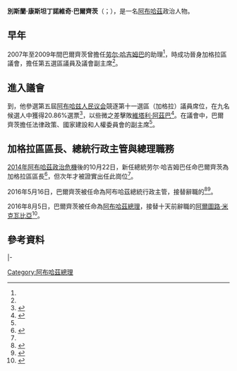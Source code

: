 {{多個問題|
{{Expand|time=2016-08-17T10:45:18+00:00}}
{{请求翻译|time=2016-08-17T10:45:18+00:00}} 
}}
{{Infobox Officeholder
|name	          = 別斯蘭·巴爾齊茨
|image            = Беслан Барциц 1.jpg
|native_name      = Беслан Барциц
|native_name_lang = ru
|office         = [[阿布哈茲總理|阿布哈茲總理]]
|president      = [[劳尔·朱姆科维奇·哈吉姆巴|劳尔·哈吉姆巴]]. 
|term_start     = 2016年8月5日
|term_end       = 2018年4月22日
|predecessor    = {{le|沙米利·阿新巴|Shamil Adzynba}}{{small|（代理）}}
|successor      = Gennadi Gagulia
|office1        = [[阿布哈茲總統|阿布哈茲總統]]行政主管
|president1     = [[劳尔·朱姆科维奇·哈吉姆巴|劳尔·哈吉姆巴]]
|term_start1    = 2016年5月16日
|term_end1      = 2016年8月5日
|predecessor1   = {{le|阿斯塔穆爾·塔尼亞|Astamur Tania}}
|successor1     = 
|office2        = [[加格拉區|加格拉區]]區長
|term_start2    = 2014年10月22日
|term_end2      = 2016年5月16日
|predecessor2   = [[格里戈里·伊尼克|格里戈里·伊尼克]]
|successor2     = [[紹爾·布甘巴|紹爾·布甘巴]]
|birth_date     = {{Birth date and age|1978|7|22|mf=y}}
|birth_place    = {{flagicon image|Flag of Abkhazian ASSR.svg}} [[阿布哈茲蘇維埃社會主義自治共和國|阿布哈茲蘇維埃社會主義自治共和國]][[加格拉|加格拉]]
|death_date     = 
|death_place    = 
|nationality    = {{flag|阿佈哈茲}}
|alma_mater     = [[阿布哈茲國立大學|阿布哈茲國立大學]]<br>{{le|南方聯邦大學|Southern Federal University|羅斯托夫州立大學}}
|party          = [[無黨籍|無黨籍]]
|profession     =
|spouse         = 
|children       = 
}}

'''別斯蘭·康斯坦丁諾維奇·巴爾齊茨'''（{{lang-ru|Беслан Константинович Барциц}}；{{bd|1978年|7月22日|}}），是一名[[阿布哈茲|阿布哈茲]]政治人物。

==早年==
2007年至2009年間巴爾齊茨曾擔任{{le|阿布哈茲副總統|Vice President of Abkhazia}}[[劳尔·朱姆科维奇·哈吉姆巴|劳尔·哈吉姆巴]]的助理<ref name="inform3771"/>，{{le|2011年阿布哈茲地方選舉|Abkhazian local elections, 2011|2011年地方選舉}}時成功晉身加格拉區議會，擔任第五選區議員及議會副主席<ref name="press_beslan"/>。

==進入議會==
到{{le|2012年阿布哈茲議會選舉|Abkhazian parliamentary election, 2012|2012年的議會選舉}}，他參選第五屆[[阿布哈兹人民议会|阿布哈兹人民议会]]競逐第十一選區（加格拉）議員席位，在九名候選人中獲得20.86%選票<ref name=apress5704>{{cite news|script-title=ru:Предварительные итоги выборов депутатов Народного Собрания - Парламента Республики Абхазия|language=ru|url=http://apsnypress.info/cik/5704.html|accessdate=14 March 2012|newspaper=[[Apsnypress|Apsnypress]]|date=11 March 2012|deadurl=yes|archiveurl=https://web.archive.org/web/20121011061504/http://apsnypress.info/cik/5704.html|archivedate=2012年10月11日}}</ref>，以些微之差擊敗[[維塔利·阿茲巴|維塔利·阿茲巴]]<ref name=apress5824>{{cite news|title=Центризбирком объявил предварительные итоги повторного голосования по выборам депутатов парламента Абхазии|url=http://apsnypress.info/news/5824.html|accessdate=30 March 2012|newspaper=[[Apsnypress|Apsnypress]]|date=25 March 2012|deadurl=yes|archiveurl=https://web.archive.org/web/20160304213145/http://apsnypress.info/news/5824.html|archivedate=2016年3月4日}}</ref>。在議會中，巴爾齊茨擔任法律政策、國家建設和人權委員會的副主席<ref name="inform3771"/>。

==加格拉區區長、總統行政主管與總理職務==
[[2014年阿布哈茲政治危機|2014年阿布哈茲政治危機]]後的10月22日，新任總統劳尔·哈吉姆巴任命巴爾齊茨為加格拉區區長<ref name=apress13329>{{cite news|title=Беслан Барциц назначен исполняющим обязанности главы администрации Гагрского района|url=http://apsnypress.info/news/13329.html|accessdate=22 October 2014|newspaper=[[Apsnypress|Apsnypress]]|date=22 October 2014|deadurl=yes|archiveurl=https://web.archive.org/web/20141023022921/http://apsnypress.info/news/13329.html|archivedate=2014年10月23日}}</ref>，但次年才被證實出任此崗位<ref name="inform3771"/>。

2016年5月16日，巴爾齊茨被任命為阿布哈茲總統行政主管，接替辭職的{{le|阿斯塔穆爾·塔尼亞|Astamur Tania}}<ref name="press_beslan">{{cite news|title=Беслан Барциц назначен Руководителем Администрации Президента РА|url=http://apsnypress.info/news/beslan-bartsits-naznachen-rukovoditelem-administratsii-prezidenta-ra/|accessdate=18 May 2016|agency=[[Apsnypress|Apsnypress]]|date=16 May 2016|archive-date=2016-10-12|archive-url=https://web.archive.org/web/20161012074144/http://apsnypress.info/news/beslan-bartsits-naznachen-rukovoditelem-administratsii-prezidenta-ra/|dead-url=yes}}</ref><ref name="inform3771">{{cite news|title=БЕСЛАН БАРЦИЦ НАЗНАЧЕН РУКОВОДИТЕЛЕМ АДМИНИСТРАЦИИ ПРЕЗИДЕНТА РЕСПУБЛИКИ АБХАЗИЯ|url=http://abkhazinform.com/item/3771-beslan-bartsits-naznachen-rukovoditelem-administratsii-prezidenta-respubliki-abkhaziya|accessdate=31 July 2016|agency=[[Abkhazia_Inform|Abkhazia Inform]]|date=16 May 2016|archive-date=2016-09-14|archive-url=https://web.archive.org/web/20160914212736/http://abkhazinform.com/item/3771-beslan-bartsits-naznachen-rukovoditelem-administratsii-prezidenta-respubliki-abkhaziya|dead-url=no}}</ref>。

2016年8月5日，巴爾齊茨被任命為[[阿布哈茲總理|阿布哈茲總理]]，接替十天前辭職的[[阿爾圖路·米克瓦比亞|阿爾圖路·米克瓦比亞]]<ref name="press_beslan2">{{cite news|title=Беслан Барциц – премьер-министр Республики Абхазия|url=http://apsnypress.info/news/beslan-bartsits-premer-ministr-respubliki-abkhaziya/|accessdate=5 August 2016|agency=[[Apsnypress|Apsnypress]]|date=5 August 2016|archive-date=2016-08-13|archive-url=https://web.archive.org/web/20160813193540/http://apsnypress.info/news/beslan-bartsits-premer-ministr-respubliki-abkhaziya/|dead-url=yes}}</ref>。

==參考資料==
{{reflist}}

{{s-start}}
{{s-off}}
{{s-bef|before={{le|阿斯塔穆爾·塔尼亞|Astamur Tania}}}}
{{s-ttl|title=[[阿布哈茲總統|阿布哈茲總統]]行政主管|years=2016年}}
{{s-vacant}}
|-
{{s-bef|before={{le|沙米利·阿新巴|Shamil Adzynba}}<br>{{small|代理}}}}
{{s-ttl|title=[[阿布哈茲總理|阿布哈茲總理]]|years=2016年－}}
{{s-inc}}
{{s-end}}

{{Authority control}}
{{DEFAULTSORT:Bartsits, Beslan}}

[[Category:阿布哈茲總理|Category:阿布哈茲總理]]